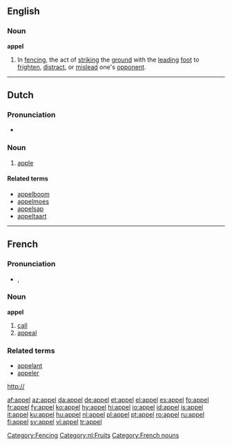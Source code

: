==English==

===Noun===
'''appel'''

# In [[fencing]], the act of [[strike|striking]] the [[ground]] with the [[lead]]ing [[foot]] to [[frighten]], [[distract]], or [[mislead]] one's [[opponent]].

[[Category:Fencing]]

----

==Dutch==

===Pronunciation===
*{{audio|Nl-appel.ogg|audio}}

===Noun===
{{nl-noun|g=m|pl1=appels|pl2=appelen|dim=appeltje}}

# [[apple]]

====Related terms====
*[[appelboom]]
*[[appelmoes]]
*[[appelsap]]
*[[appeltaart]]

[[Category:nl:Fruits]]
----

==French==

===Pronunciation===
*{{IPA|/a.pɛl/}}, {{SAMPA|/a.pEl/}}

===Noun===
'''appel''' {{m}}

# [[call]]
# [[appeal]]

===Related terms===
*[[appelant]]
*[[appeler]]

[[Category:French nouns]]

[[http://]]

[[af:appel]]
[[az:appel]]
[[da:appel]]
[[de:appel]]
[[et:appel]]
[[el:appel]]
[[es:appel]]
[[fo:appel]]
[[fr:appel]]
[[fy:appel]]
[[ko:appel]]
[[hy:appel]]
[[hi:appel]]
[[io:appel]]
[[id:appel]]
[[is:appel]]
[[it:appel]]
[[ku:appel]]
[[hu:appel]]
[[nl:appel]]
[[pl:appel]]
[[pt:appel]]
[[ro:appel]]
[[ru:appel]]
[[fi:appel]]
[[sv:appel]]
[[vi:appel]]
[[tr:appel]]